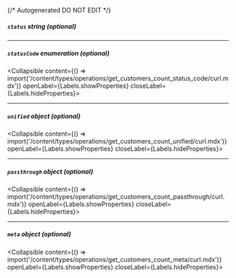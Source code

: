 {/* Autogenerated DO NOT EDIT  */}

##### `status` _string (optional)_

---
##### `statusCode` _enumeration (optional)_
<Collapsible content={() => import('/content/types/operations/get_customers_count_status_code/curl.mdx')} openLabel={Labels.showProperties} closeLabel={Labels.hideProperties}>
</Collapsible>

---
##### `unified` _object (optional)_
<Collapsible content={() => import('/content/types/operations/get_customers_count_unified/curl.mdx')} openLabel={Labels.showProperties} closeLabel={Labels.hideProperties}>
</Collapsible>

---
##### `passthrough` _object (optional)_
<Collapsible content={() => import('/content/types/operations/get_customers_count_passthrough/curl.mdx')} openLabel={Labels.showProperties} closeLabel={Labels.hideProperties}>
</Collapsible>

---
##### `meta` _object (optional)_
<Collapsible content={() => import('/content/types/operations/get_customers_count_meta/curl.mdx')} openLabel={Labels.showProperties} closeLabel={Labels.hideProperties}>
</Collapsible>


